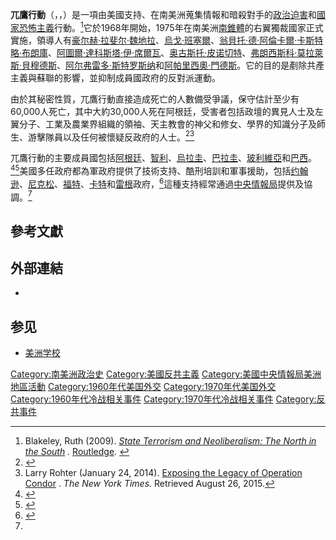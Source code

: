 {{refimprove|time=2019-06-14T06:01:38+00:00}}
{{NoteTA
|G1=PresidentsUS
|G2=Places
}}
{{Infobox operational plan|name=兀鷹行動|partof=[[冷戰|冷戰]]|image=Operation Condor participants.svg|caption=（深綠色）主要成員︰阿根廷、玻利維亞、巴西、智利、巴拉圭、烏拉圭 <br>淺綠色: 其他成員<br>(哥倫比亞、秘魯、委內瑞拉)<br>藍色: 主導者及財政支援者(美國 )|date=1968–1989年|scope=|type=[[隱蔽行動|隱蔽行動]]|location=南美洲|planned_by={{flag|Argentina}}<br>{{flag|Bolivia|state}}<br>{{flag|Brazil|1968}}<br>{{flag|Chile}}<br>{{flag|Paraguay|1954}}<br>{{flag|Peru}} <br>{{flag|Uruguay}}<br>支持:<br>{{flag|United States}}<ref name="Industrial Repression">{{cite book|last1=McSherry|first1=J. Patrice|author-link1=J. Patrice McSherry|editor1=Esparza, Marcia|editor-first2=Henry R.|editor-last2=Huttenbach|editor-first3=Daniel|editor-last3=Feierstein|title=State Violence and Genocide in Latin America: The Cold War Years (Critical Terrorism Studies)|chapter=Chapter 5: "Industrial repression" and Operation Condor in Latin America|pages=[https://books.google.com/books?id=acGNAgAAQBAJ&lpg=PP1&pg=PA107#v=onepage 107], [https://books.google.com/books?id=acGNAgAAQBAJ&lpg=PP1&pg=PA111#v=onepage&q&f=false 111]|publisher=[[Routledge|Routledge]]|year=2009|isbn=978-0415664578|chapter-url=https://www.routledge.com/State-Violence-and-Genocide-in-Latin-America-The-Cold-War-Years/Esparza-Huttenbach-Feierstein/p/book/9780415496377|access-date=2022-01-29|archive-date=2018-07-19|archive-url=https://web.archive.org/web/20180719232658/https://www.routledge.com/State-Violence-and-Genocide-in-Latin-America-The-Cold-War-Years/Esparza-Huttenbach-Feierstein/p/book/9780415496377}}</ref><ref name="GregGrandin2011">[[Greg_Grandin|Greg Grandin]] (2011). ''[http://www.press.uchicago.edu/ucp/books/book/chicago/L/bo11643711.html The Last Colonial Massacre: Latin America in the Cold War] {{Wayback|url=http://www.press.uchicago.edu/ucp/books/book/chicago/L/bo11643711.html |date=20190729004206 }}''. [[University_of_Chicago_Press|University of Chicago Press]]. [https://books.google.com/books?id=6FivSpNY2fkC&lpg=PP1&pg=PA75#v=onepage p. 75] {{Wayback|url=https://books.google.com/books?id=6FivSpNY2fkC&lpg=PP1&pg=PA75#v=onepage |date=20191031145308 }}. {{ISBN|9780226306902}}.</ref><ref name="p. 223">Walter L. Hixson (2009). ''[http://yalepress.yale.edu/book.asp?isbn=9780300119121 The Myth of American Diplomacy: National Identity and U.S. Foreign Policy] {{Wayback|url=http://yalepress.yale.edu/book.asp?isbn=9780300119121 |date=20160124224407 }}''. [[Yale_University_Press|Yale University Press]]. [https://books.google.com/books?id=DNId6HxkzQwC&lpg=PP1&pg=PA223#v=onepage p. 223] {{Wayback|url=https://books.google.com/books?id=DNId6HxkzQwC&lpg=PP1&pg=PA223#v=onepage |date=20191108192146 }}. {{ISBN|0300151314}}.</ref><br>{{flag|France}}|commanded_by={{flagicon|Argentina}} [[豪爾赫·拉斐爾·魏地拉|豪爾赫·拉斐爾·魏地拉]]<br>{{flagicon|Bolivia|state}} [[烏戈·班塞爾|烏戈·班塞爾]]<br>{{flagicon|Brazil|1968}} [[阿圖爾·達科斯塔·伊·席爾瓦|阿圖爾·達科斯塔·伊·席爾瓦]]<br>{{flagicon|Brazil|1968}} [[奧米利奧·梅迪西|奧米利奧·梅迪西]]<br>{{flagicon|Brazil|1968}} [[埃內斯托·蓋澤爾|埃內斯托·蓋澤爾]]<br>{{flagicon|Brazil|1968}} [[喬安·費蓋瑞多|喬安·費蓋瑞多]]<br>{{flagicon|Chile}} [[奧古斯圖·皮諾契特|奧古斯圖·皮諾契特]]<br>{{flagicon|Paraguay|1954}} [[阿爾弗雷多·斯特羅斯納|阿爾弗雷多·斯特羅斯納]]<br>{{flagicon|Peru}} [[弗朗西斯科·莫拉萊斯·貝穆德斯|弗朗西斯科·莫拉萊斯·貝穆德斯]]<br>{{flagicon|Uruguay}} [[阿帕里西奧·門德斯|阿帕里西奧·門德斯]]<br>支持:<br>{{flagicon|United States}} [[亨利·季辛吉|亨利·季辛吉]]<ref>{{Cite book|last=Maxwell|first=Kenneth|url=https://books.google.com/books?id=EOgLAAAAYAAJ|title="The Case of the Missing Letter in Foreign Affairs: Kissinger, Pinochet and Operation Condor"|date=2004|publisher=David Rockefeller Center for Latin American Studies (DRCLAS), Harvard University|language=en|access-date=2022-01-29|archive-date=2022-05-05|archive-url=https://web.archive.org/web/20220505192919/https://books.google.com/books?id=EOgLAAAAYAAJ}}</ref><ref>{{Cite journal|last=Dalenogare Neto|first=Waldemar|date=2020-03-30|title=Os Estados Unidos e a Operação Condor|url=http://tede2.pucrs.br:80/tede2/handle/tede/9169|journal=|access-date=2022-05-30|archive-date=2022-05-05|archive-url=https://web.archive.org/web/20220505193032/https://tede2.pucrs.br/tede2/handle/tede/9169}}</ref><ref>{{Cite journal|last=McSherry|first=J. Patrice|date=1999|title=Operation Condor: Clandestine Inter-American System|url=https://www.jstor.org/stable/29767180|journal=Social Justice|volume=26|issue=4 (78)|pages=144–174|jstor=29767180|issn=1043-1578|access-date=2022-01-29|archive-date=2022-05-05|archive-url=https://web.archive.org/web/20220505192919/https://www.jstor.org/stable/29767180}}</ref>|target=[[左派|左派]] 同情者 (包括[[裴隆主義|裴隆主義]]者, [[共產主義|共產主義]]者, and [[社會主義|社會主義]]者) 以及南美[[軍政府|軍政府]]的反對者|executed_by=各參與國的情報機構|outcome=行動在[[柏林圍牆倒塌|柏林圍牆倒塌]]後結束|casualties=60,000-80,000 左翼同情者被殺<ref name="Bevins2020">{{cite book |last1=Bevins |first1=Vincent|authorlink=Vincent Bevins |title= [[The_Jakarta_Method|The Jakarta Method: Washington's Anticommunist Crusade and the Mass Murder Program that Shaped Our World]]|pages=266–267 |date=2020 |publisher= [[PublicAffairs|PublicAffairs]] |isbn= 978-1541742406}}</ref><br>400-500人在跨境行動中喪生<ref name="Bevins2020"/><br>超過40萬名政治犯|fatalities=|injuries=}}'''兀鷹行動'''（{{Lang-es|Operación Cóndor}}，{{Lang-pt|Operação Condor}}，{{Lang-en|Operation Condor}}）是一項由美國支持、在南美洲蒐集情報和暗殺對手的[[政治迫害|政治迫害]]和[[國家恐怖主義|國家恐怖主義]]行動。<ref>Blakeley, Ruth (2009). ''[http://www.routledge.com/books/details/9780415462402/ State Terrorism and Neoliberalism: The North in the South] {{Wayback|url=http://www.routledge.com/books/details/9780415462402/ |date=20150614055306 }}.'' [[Routledge|Routledge]]. {{ISBN|0415686172}}</ref>它於1968年開始，1975年在南美洲[[南錐體|南錐體]]的右翼獨裁國家正式實施，領導人有[[豪尔赫·拉斐尔·魏地拉|豪尔赫·拉斐尔·魏地拉]]、[[烏戈·班塞爾|烏戈·班塞爾]]、[[翁貝托·德·阿倫卡爾·卡斯特略·布朗庫|翁貝托·德·阿倫卡爾·卡斯特略·布朗庫]]、[[阿圖爾·達科斯塔·伊·席爾瓦|阿圖爾·達科斯塔·伊·席爾瓦]]、[[奥古斯托·皮诺切特|奥古斯托·皮诺切特]]、[[弗朗西斯科·莫拉萊斯·貝穆德斯|弗朗西斯科·莫拉萊斯·貝穆德斯]]、[[阿尔弗雷多·斯特罗斯纳|阿尔弗雷多·斯特罗斯纳]]和[[阿帕里西奧·門德斯|阿帕里西奧·門德斯]]。它的目的是剷除共產主義與蘇聯的影響，並抑制成員國政府的反對派運動。

由於其秘密性質，兀鷹行動直接造成死亡的人數備受爭議，保守估計至少有60,000人死亡，其中大約30,000人死在阿根廷，受害者包括政壇的異見人士及左翼分子、工業及農業界組織的領袖、天主教會的神父和修女、學界的知識分子及師生、游擊隊員以及任何被懷疑反政府的人士。<ref>{{cite web|title=Editoriales – Operacion Condor|url=http://www.el-universal.com.mx/editoriales/34023.html|accessdate=24 March 2009|author=Victor Flores Olea|date=10 April 2006|work=El Universal|language=es|archiveurl=https://web.archive.org/web/20070628021303/http://www.el-universal.com.mx/editoriales/34023.html|archivedate=2007-06-28|dead-url=yes|location=Mexico}}</ref><ref>Larry Rohter (January 24, 2014). [http://lens.blogs.nytimes.com/2014/01/24/exposing-the-legacy-of-operation-condor/ Exposing the Legacy of Operation Condor] {{Wayback|url=http://lens.blogs.nytimes.com/2014/01/24/exposing-the-legacy-of-operation-condor/|date=20191001112328}}. ''The New York Times.'' Retrieved August 26, 2015.</ref>

兀鷹行動的主要成員國包括[[阿根廷|阿根廷]]、[[智利|智利]]、[[烏拉圭|烏拉圭]]、[[巴拉圭|巴拉圭]]、[[玻利維亞|玻利維亞]]和[[巴西|巴西]]。<ref>{{Cite news|last=Stanley|first=Ruth|year=2006|title=Predatory States. Operation Condor and Covert War in Latin America/When States Kill. Latin America, the U.S., and Technologies of Terror|work=Journal of Third World Studies|url=http://findarticles.com/p/articles/mi_qa3821/is_200610/ai_n17195860|url-status=dead|access-date=2021-09-17|archive-url=https://web.archive.org/web/20081229121729/http://findarticles.com/p/articles/mi_qa3821/is_200610/ai_n17195860|archive-date=2008-12-29}}</ref><ref>{{cite book|last1=McSherry|first1=J. Patrice|author-link1=J. Patrice McSherry|editor1=Esparza, Marcia|editor-first2=Henry R.|editor-last2=Huttenbach|editor-first3=Daniel|editor-last3=Feierstein|title=State Violence and Genocide in Latin America: The Cold War Years (Critical Terrorism Studies)|chapter=Chapter 5: "Industrial repression" and Operation Condor in Latin America|page=[https://books.google.com/books?id=acGNAgAAQBAJ&lpg=PP1&pg=PA108#v=onepage 108]|publisher=[[Routledge|Routledge]]|year=2011|isbn=978-0415664578|chapter-url=https://www.routledge.com/State-Violence-and-Genocide-in-Latin-America-The-Cold-War-Years/Esparza-Huttenbach-Feierstein/p/book/9780415496377|access-date=2022-01-29|archive-date=2018-07-19|archive-url=https://web.archive.org/web/20180719232658/https://www.routledge.com/State-Violence-and-Genocide-in-Latin-America-The-Cold-War-Years/Esparza-Huttenbach-Feierstein/p/book/9780415496377}}</ref>美國多任政府都為軍政府提供了技術支持、酷刑培訓和軍事援助，包括[[林登·约翰逊|约翰逊]]、[[理查德·尼克松|尼克松]]、[[杰拉尔德·福特|福特]]、[[吉米·卡特|卡特]]和[[隆納·雷根|雷根]]政府，<ref name=":4">{{Cite web|title=Operation Condor: the cold war conspiracy that terrorised South America|url=http://www.theguardian.com/news/2020/sep/03/operation-condor-the-illegal-state-network-that-terrorised-south-america|access-date=2021-10-06|date=2020-09-03|website=the Guardian|language=en|archive-date=2022-05-17|archive-url=https://web.archive.org/web/20220517182622/https://www.theguardian.com/news/2020/sep/03/operation-condor-the-illegal-state-network-that-terrorised-south-america}}</ref>這種支持經常通過[[中央情报局|中央情報局]]提供及協調。<ref name=":4"/>





















==參考文獻==
{{reflist}}

==外部連結==
* {{cite book|author=邱稔壤|title=從政治外交層面看南錐禿鷹行動引發之人權爭議: 以智利皮諾契政權為例|url=http://books.google.com/books?id=fsxJAQAAIAAJ| date=2002年|publisher=印刻出版|isbn=978-957-30142-7-0}}

==参见==
*[[美洲学校|美洲学校]]

{{冷战}}
[[Category:南美洲政治史|Category:南美洲政治史]]
[[Category:美國反共主義|Category:美國反共主義]]
[[Category:美國中央情報局美洲地區活動|Category:美國中央情報局美洲地區活動]]
[[Category:1960年代美国外交|Category:1960年代美国外交]]
[[Category:1970年代美国外交|Category:1970年代美国外交]]
[[Category:1960年代冷战相关事件|Category:1960年代冷战相关事件]]
[[Category:1970年代冷战相关事件|Category:1970年代冷战相关事件]]
[[Category:反共事件|Category:反共事件]]